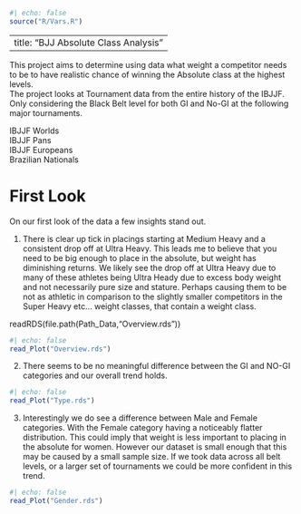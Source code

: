 ```r
#| echo: false
source("R/Vars.R")
```

---
title: "BJJ Absolute Class Analysis"
---

This project aims to determine using data what weight a competitor needs to be to have realistic chance of winning the Absolute class at the highest levels.\
The project looks at Tournament data from the entire history of the IBJJF. Only considering the Black Belt level for both GI and No-GI at the following major tournaments.

IBJJF Worlds\
IBJJF Pans\
IBJJF Europeans\
Brazilian Nationals

# First Look

On our first look of the data a few insights stand out.

1.  There is clear up tick in placings starting at Medium Heavy and a consistent drop off at Ultra Heavy. This leads me to believe that you need to be big enough to place in the absolute, but weight has diminishing returns. We likely see the drop off at Ultra Heavy due to many of these athletes being Ultra Heady due to excess body weight and not necessarily pure size and stature. Perhaps causing them to be not as athletic in comparison to the slightly smaller competitors in the Super Heavy etc... weight classes, that contain a weight class.

readRDS(file.path(Path_Data,"Overview.rds"))

```r
#| echo: false
read_Plot("Overview.rds")
```

2.  There seems to be no meaningful difference between the GI and NO-GI categories and our overall trend holds.

```r
#| echo: false
read_Plot("Type.rds")
```

3.  Interestingly we do see a difference between Male and Female categories. With the Female category having a noticeably flatter distribution. This could imply that weight is less important to placing in the absolute for women. However our dataset is small enough that this may be caused by a small sample size. If we took data across all belt levels, or a larger set of tournaments we could be more confident in this trend.

```r
#| echo: false
read_Plot("Gender.rds")

```
